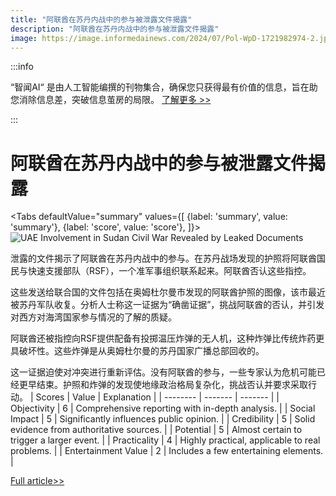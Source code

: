 ```yaml
---
title: "阿联酋在苏丹内战中的参与被泄露文件揭露"
description: "阿联酋在苏丹内战中的参与被泄露文件揭露"
image: https://image.informedainews.com/2024/07/Pol-WpD-1721982974-2.jpg
---
```



:::info

“智闻AI“ 是由人工智能编撰的刊物集合，确保您只获得最有价值的信息，旨在助您消除信息差，突破信息茧房的局限。  [了解更多 >>](/)

:::

# 阿联酋在苏丹内战中的参与被泄露文件揭露


<Tabs
	defaultValue="summary"
	values={[
	{label: 'summary', value: 'summary'},
	{label: 'score', value: 'score'},
]}>
<TabItem value="summary">
<img
  src="https://image.informedainews.com/2024/07/Pol-WpD-1721982974-2.jpg"
  alt="UAE Involvement in Sudan Civil War Revealed by Leaked Documents"
/>



泄露的文件揭示了阿联酋在苏丹内战中的参与。在苏丹战场发现的护照将阿联酋国民与快速支援部队（RSF），一个准军事组织联系起来。阿联酋否认这些指控。

这些发送给联合国的文件包括在奥姆杜尔曼市发现的阿联酋护照的图像，该市最近被苏丹军队收复。分析人士称这一证据为“确凿证据”，挑战阿联酋的否认，并引发对西方对海湾国家参与情况的了解的质疑。

阿联酋还被指控向RSF提供配备有投掷温压炸弹的无人机，这种炸弹比传统炸药更具破坏性。这些炸弹是从奥姆杜尔曼的苏丹国家广播总部回收的。

这一证据迫使对冲突进行重新评估。没有阿联酋的参与，一些专家认为危机可能已经更早结束。护照和炸弹的发现使地缘政治格局复杂化，挑战否认并要求采取行动。
</TabItem>
<TabItem value="score">
	| Scores     | Value   | Explanation |
	| -------- | ------- | ------- |
	| Objectivity  | 6    | Comprehensive reporting with in-depth analysis.    |
	| Social Impact | 5     | Significantly influences public opinion.    |
	| Credibility    | 5    | Solid evidence from authoritative sources.    |
	| Potential    | 5    | Almost certain to trigger a larger event.    |
	| Practicality    | 4    | Highly practical, applicable to real problems.    |
	| Entertainment Value    | 2    | Includes a few entertaining elements.    |
</TabItem>
</Tabs>

[Full article>>](https://www.theguardian.com/global-development/article/2024/jul/25/smoking-gun-evidence-points-to-uae-involvement-in-sudan-civil-war)
